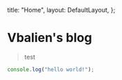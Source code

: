 
  title: "Home",
  layout: DefaultLayout,
};

# Vbalien's blog

> test

```js
console.log("hello world!");
```
